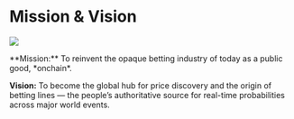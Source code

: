 
# Mission & Vision

<Image
  src="/images/concepts/vision.png"
  width={2000}
  height={700}
/>

<Callout type="feature">
**Mission:** To reinvent the opaque betting industry of today as a public good, *onchain*.

**Vision:** To become the global hub for price discovery and the origin of betting lines — the people’s authoritative source for real-time probabilities across major world events.
</Callout>
